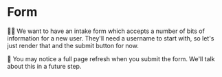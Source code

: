 # Form

👨‍💼 We want to have an intake form which accepts a number of bits of information
for a new user. They'll need a username to start with, so let's just render that
and the submit button for now.

<callout-info>
	🦉 You may notice a full page refresh when you submit the form. We'll talk
	about this in a future step.
</callout-info>
